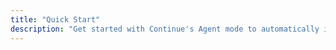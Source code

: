 ```yaml
---
title: "Quick Start"
description: "Get started with Continue's Agent mode to automatically implement code changes, fix bugs, and run commands using AI-powered tools that can modify your codebase based on natural language instructions"
---
```


<script type="application/ld+json" dangerouslySetInnerHTML={{
  __html: JSON.stringify({
    "@context": "https://schema.org",
    "@type": "TechArticle",
    "headline": "Continue Agent Mode Quick Start Guide",
    "description": "Learn how to use Continue's Agent mode to automatically implement code changes, fix bugs, and run commands using AI-powered tools that can modify your codebase based on natural language instructions",
    "url": "https://docs.continue.dev/features/agent/quick-start",
    "datePublished": "2023-01-01",
    "dateModified": "2024-12-28",
    "publisher": {
      "@type": "Organization",
      "name": "Continue",
      "url": "https://continue.dev"
    },
    "about": {
      "@type": "SoftwareApplication",
      "name": "Continue",
      "applicationSubCategory": "AI Agent"
    },
    "mainEntity": {
      "@type": "Thing",
      "name": "Agent Mode",
      "description": "AI-powered coding assistant feature that can automatically implement code changes, fix bugs, and run commands using natural language instructions"
    },
    "articleSection": "Software Features",
    "keywords": ["AI coding agent", "code automation", "AI programming assistant", "Continue agent mode", "AI development tools"]
  })
}} />

Agent equips the Chat model with the tools needed to handle a wide range of coding tasks, allowing the model to make decisions and save you the work of manually finding context and performing actions.

<Accordion title="Learn how to choose the right mode" icon="lightbulb">
  <Columns cols={3}>
    <Card title="Chat Mode" icon="comments">
      *Learn and discuss without changing code.*

      **Mental Model:** Talking to a knowledgeable colleague

      **Best For:** Explaining concepts, comparing approaches, code review discussions.

    </Card>

    <Card title="Plan Mode" icon="binoculars">
        *Safely explore and plan with read-only tools.*

      **Mental Model:** Architect surveying before renovation

      **Best For:** Understanding a codebase, bug investigation, planning implementations.

    </Card>

    <Card title="Agent Mode" icon="hammer">
    *Make actual changes with full tool access.*

      **Mental Model:** Contractor executing approved blueprints

      **Best For:** Implementing features, fixing bugs, running tests and commands.

    </Card>

  </Columns>  
</Accordion>

### How to Use Agent Mode

You can switch to `Agent` in the mode selector below the chat input box. The mode selector offers three options:

- **Chat**: No tools available, pure conversation
- **Plan**: Read-only tools for safe exploration and planning
- **Agent**: All tools available for making changes

![How to select agent mode](/images/mode-select-agent.png)

<Info>
  If Agent or Plan is disabled with a `Not Supported` message, the selected
  model or provider doesn't support tools, or Continue doesn't yet support tools
  with it. See [Model Blocks](/customization/models) for more information.
</Info>

<Tip>
  Use the keyboard shortcut `Cmd/Ctrl + .` to quickly cycle between modes.
</Tip>

### How to Chat with Agent

Agent lives within the same interface as [Chat](/features/chat/how-it-works), so the same [input](/features/chat/quick-start#how-to-start-a-conversation) is used to send messages and you can still use the same manual methods of providing context, such as [`@` context providers](/features/chat/quick-start#how-to-use--for-additional-context) or adding [highlighted code from the editor](/features/chat/quick-start#how-to-include-code-context).

#### How to Use Natural Language with Agent

With Agent, you can provide natural language instruction and let the model do the work. As an example, you might say

> Set the @typescript-eslint/naming-convention rule to "off" for all eslint configurations in this project

Agent will then decide which tools to use to get the job done.

## How to Give Agent Permission

By default, Agent will ask permission when it wants to use a tool. Click `Continue` to allow Agent mode to proceed with the tool call or `Cancel` to reject it.

![agent requesting permission](/images/features/agent/images/agent-permission-c150919a5c43eb4f55d9d4a46ef8b2d6.png)

You can use tool policies to exclude or make usage automatic for specific tools. See [MCP Tools](/customization/mcp-tools) for more background.

## How to View Tool Responses

Any data returned from a tool call is automatically fed back into the model as a context item. Most errors are also caught and returned, so that Agent mode can decide how to proceed.

![agent response](/images/features/agent/images/agent-response-c7287c82aac93fb4376f9d85b352b2d7.png)
